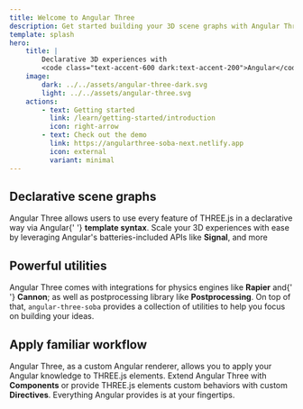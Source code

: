 ```yaml
---
title: Welcome to Angular Three
description: Get started building your 3D scene graphs with Angular Three
template: splash
hero:
    title: |
        Declarative 3D experiences with
        <code class="text-accent-600 dark:text-accent-200">Angular</code>
    image:
        dark: ../../assets/angular-three-dark.svg
        light: ../../assets/angular-three.svg
    actions:
        - text: Getting started
          link: /learn/getting-started/introduction
          icon: right-arrow
        - text: Check out the demo
          link: https://angularthree-soba-next.netlify.app
          icon: external
          variant: minimal
---
```



<section class="flex min-h-screen w-full items-center justify-center">
 <div class="grid h-full w-full grid-cols-8 gap-4">
  <div class="col-span-3">
   <h1>
    <span class="text-accent-600 dark:text-accent-200">Declarative</span> scene graphs
   </h1>
   <p>
    Angular Three allows users to use every feature of THREE.js in a declarative way via Angular{' '}
    <strong>template syntax</strong>. Scale your 3D experiences with ease by leveraging Angular's
    batteries-included APIs like <strong>Signal</strong>, and more
   </p>
   <div class="h-[300px] w-full">
    <SimpleScene client:only />
   </div>
  </div>
  <FloatingCodeBlock
   class="col-span-5 max-h-[800px]"
   snippets={[
    { title: 'canvas.ts', name: 'simple-scene-canvas' },
    { title: 'scene-graph.ts', name: 'simple-scene' },
   ]}
  />
 </div>
</section>

<section class="flex min-h-screen w-full items-center justify-center">
 <div class="grid h-full w-full grid-cols-8 gap-4">
  <FloatingCodeBlock
   class="col-span-5 max-h-[800px]"
   snippets={[
    { title: 'canvas.ts', name: 'rapier-demo' },
    { title: 'scene-graph.ts', name: 'rapier-demo-scene-graph' },
   ]}
  />
  <div class="col-span-3">
   <h1>
    Powerful <span class="text-accent-600 dark:text-accent-200">utilities</span>
   </h1>
   <p>
    Angular Three comes with integrations for physics engines like <strong>Rapier</strong> and{' '}
    <strong>Cannon</strong>; as well as postprocessing library like <strong>Postprocessing</strong>. On top
    of that, <code>angular-three-soba</code> provides a collection of utilities to help you focus on
    building your ideas.
   </p>
   <div class="h-[300px] w-full">
    <RapierDemo client:only />
   </div>
  </div>
 </div>
</section>

<section class="flex min-h-screen w-full items-center justify-center">
 <div class="grid h-full w-full grid-cols-8 gap-4">
  <div class="col-span-3">
   <h1>
    Apply <span class="text-accent-600 dark:text-accent-200">familiar</span>
    workflow
   </h1>
   <p>
    Angular Three, as a custom Angular renderer, allows you to apply your Angular knowledge to THREE.js
    elements. Extend Angular Three with <strong>Components</strong> or provide THREE.js elements custom
    behaviors with custom <strong>Directives</strong>. Everything Angular provides is at your fingertips.
   </p>
   <div class="h-[300px] w-full">
    <PointerDemo client:only />
   </div>
  </div>
  <FloatingCodeBlock
   class="col-span-5 max-h-[800px]"
   snippets={[
    { title: 'canvas.ts', name: 'pointer-demo' },
    { title: 'scene-graph.ts', name: 'pointer-demo-scene-graph' },
   ]}
  />
 </div>
</section>
